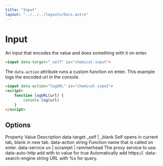 ```yaml
---
title: "Input"
layout: "../../../layouts/Docs.astro"
---
```



# Input

An input that encodes the value and does something with it on enter.

```html
<input data-target="_self" is="chemical-input">
```

The `data-action` attribute runs a custom function on enter. This example logs the encoded url in the console.

```html
<input data-action="logURL" is="chemical-input">
<script>
    function logURL(url) {
        console.log(url)
    }
</script>
```

## Options

<Table className="not-prose">
  <TableHeader>
    <TableRow>
      <TableHead>Property</TableHead>
      <TableHead>Value</TableHead>
      <TableHead className="text-right">Description</TableHead>
    </TableRow>
  </TableHeader>
  <TableBody>
    <TableRow>
      <TableCell>data-target</TableCell>
      <TableCell>_self | _blank</TableCell>
      <TableCell className="text-right">Self opens in current tab, blank in new tab.</TableCell>
    </TableRow>
    <TableRow>
      <TableCell>data-action</TableCell>
      <TableCell>string</TableCell>
      <TableCell className="text-right">Function name that is called on enter.</TableCell>
    </TableRow>
    <TableRow>
      <TableCell>data-service</TableCell>
      <TableCell>uv | scramjet | rammerhead</TableCell>
      <TableCell className="text-right">The proxy service to use.</TableCell>
    </TableRow>
    <TableRow>
      <TableCell>data-auto-http</TableCell>
      <TableCell>add with to value for true</TableCell>
      <TableCell className="text-right">Automatically add https://.</TableCell>
    </TableRow>
    <TableRow>
      <TableCell>data-search-engine</TableCell>
      <TableCell>string</TableCell>
      <TableCell className="text-right">URL with %s for query.</TableCell>
    </TableRow>
  </TableBody>
</Table>
